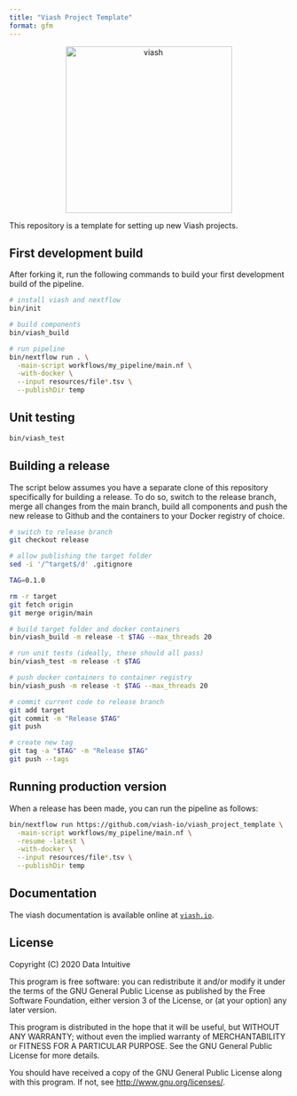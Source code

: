```yaml
---
title: "Viash Project Template"
format: gfm
---
```


<!-- NOTE! README.md was built with quarto using the command 'quarto render README.qmd' -->

<p align="center">
  <a href="https://viash.io/">
    <img alt="viash" src="https://viash.io/logo/viash_large.svg" width="300">
  </a>
</p>

This repository is a template for setting up new Viash projects.

## First development build
After forking it, run the following commands to build your first
development build of the pipeline.

```sh
# install viash and nextflow
bin/init

# build components
bin/viash_build

# run pipeline
bin/nextflow run . \
  -main-script workflows/my_pipeline/main.nf \
  -with-docker \
  --input resources/file*.tsv \
  --publishDir temp
```

## Unit testing

```sh
bin/viash_test
```

## Building a release

The script below assumes you have a separate clone of this repository
specifically for building a release. To do so, switch to the release
branch, merge all changes from the main branch, build all components
and push the new release to Github and the containers to your Docker
registry of choice.

```sh
# switch to release branch
git checkout release

# allow publishing the target folder
sed -i '/^target$/d' .gitignore

TAG=0.1.0

rm -r target
git fetch origin
git merge origin/main

# build target folder and docker containers
bin/viash_build -m release -t $TAG --max_threads 20

# run unit tests (ideally, these should all pass)
bin/viash_test -m release -t $TAG

# push docker containers to container registry
bin/viash_push -m release -t $TAG --max_threads 20

# commit current code to release branch
git add target
git commit -m "Release $TAG"
git push 

# create new tag
git tag -a "$TAG" -m "Release $TAG"
git push --tags
```

## Running production version

When a release has been made, you can run the pipeline as follows:

```sh
bin/nextflow run https://github.com/viash-io/viash_project_template \
  -main-script workflows/my_pipeline/main.nf \
  -resume -latest \
  -with-docker \
  --input resources/file*.tsv \
  --publishDir temp
```

## Documentation

The viash documentation is available online at [`viash.io`](https://viash.io).

## License

Copyright (C) 2020 Data Intuitive

This program is free software: you can redistribute it and/or modify it
under the terms of the GNU General Public License as published by the
Free Software Foundation, either version 3 of the License, or (at your
option) any later version.

This program is distributed in the hope that it will be useful, but
WITHOUT ANY WARRANTY; without even the implied warranty of
MERCHANTABILITY or FITNESS FOR A PARTICULAR PURPOSE. See the GNU General
Public License for more details.

You should have received a copy of the GNU General Public License along
with this program. If not, see <http://www.gnu.org/licenses/>.
